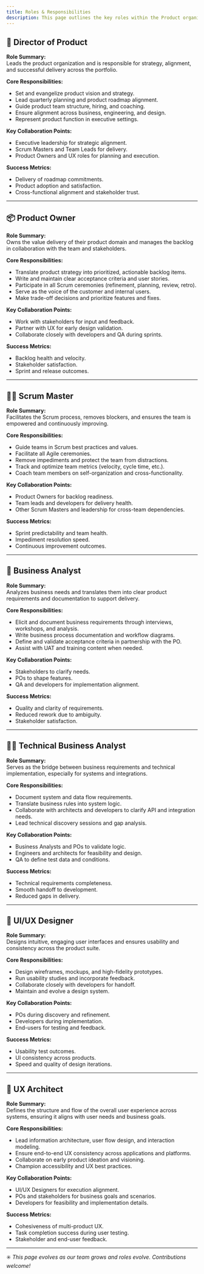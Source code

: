```yaml
---
title: Roles & Responsibilities
description: This page outlines the key roles within the Product organization, providing clarity on responsibilities, collaboration patterns, and what success looks like in each position.
---
```


## 🧭 Director of Product

**Role Summary:**  
Leads the product organization and is responsible for strategy, alignment, and successful delivery across the portfolio.

**Core Responsibilities:**
- Set and evangelize product vision and strategy.
- Lead quarterly planning and product roadmap alignment.
- Guide product team structure, hiring, and coaching.
- Ensure alignment across business, engineering, and design.
- Represent product function in executive settings.

**Key Collaboration Points:**
- Executive leadership for strategic alignment.
- Scrum Masters and Team Leads for delivery.
- Product Owners and UX roles for planning and execution.

**Success Metrics:**
- Delivery of roadmap commitments.
- Product adoption and satisfaction.
- Cross-functional alignment and stakeholder trust.

---

## 📦 Product Owner

**Role Summary:**  
Owns the value delivery of their product domain and manages the backlog in collaboration with the team and stakeholders.

**Core Responsibilities:**
- Translate product strategy into prioritized, actionable backlog items.
- Write and maintain clear acceptance criteria and user stories.
- Participate in all Scrum ceremonies (refinement, planning, review, retro).
- Serve as the voice of the customer and internal users.
- Make trade-off decisions and prioritize features and fixes.

**Key Collaboration Points:**
- Work with stakeholders for input and feedback.
- Partner with UX for early design validation.
- Collaborate closely with developers and QA during sprints.

**Success Metrics:**
- Backlog health and velocity.
- Stakeholder satisfaction.
- Sprint and release outcomes.

---

## 🧑‍✈️ Scrum Master

**Role Summary:**  
Facilitates the Scrum process, removes blockers, and ensures the team is empowered and continuously improving.

**Core Responsibilities:**
- Guide teams in Scrum best practices and values.
- Facilitate all Agile ceremonies.
- Remove impediments and protect the team from distractions.
- Track and optimize team metrics (velocity, cycle time, etc.).
- Coach team members on self-organization and cross-functionality.

**Key Collaboration Points:**
- Product Owners for backlog readiness.
- Team leads and developers for delivery health.
- Other Scrum Masters and leadership for cross-team dependencies.

**Success Metrics:**
- Sprint predictability and team health.
- Impediment resolution speed.
- Continuous improvement outcomes.

---

## 🧠 Business Analyst

**Role Summary:**  
Analyzes business needs and translates them into clear product requirements and documentation to support delivery.

**Core Responsibilities:**
- Elicit and document business requirements through interviews, workshops, and analysis.
- Write business process documentation and workflow diagrams.
- Define and validate acceptance criteria in partnership with the PO.
- Assist with UAT and training content when needed.

**Key Collaboration Points:**
- Stakeholders to clarify needs.
- POs to shape features.
- QA and developers for implementation alignment.

**Success Metrics:**
- Quality and clarity of requirements.
- Reduced rework due to ambiguity.
- Stakeholder satisfaction.

---

## 🧑‍💻 Technical Business Analyst

**Role Summary:**  
Serves as the bridge between business requirements and technical implementation, especially for systems and integrations.

**Core Responsibilities:**
- Document system and data flow requirements.
- Translate business rules into system logic.
- Collaborate with architects and developers to clarify API and integration needs.
- Lead technical discovery sessions and gap analysis.

**Key Collaboration Points:**
- Business Analysts and POs to validate logic.
- Engineers and architects for feasibility and design.
- QA to define test data and conditions.

**Success Metrics:**
- Technical requirements completeness.
- Smooth handoff to development.
- Reduced gaps in delivery.

---

## 🎨 UI/UX Designer

**Role Summary:**  
Designs intuitive, engaging user interfaces and ensures usability and consistency across the product suite.

**Core Responsibilities:**
- Design wireframes, mockups, and high-fidelity prototypes.
- Run usability studies and incorporate feedback.
- Collaborate closely with developers for handoff.
- Maintain and evolve a design system.

**Key Collaboration Points:**
- POs during discovery and refinement.
- Developers during implementation.
- End-users for testing and feedback.

**Success Metrics:**
- Usability test outcomes.
- UI consistency across products.
- Speed and quality of design iterations.

---

## 🧬 UX Architect

**Role Summary:**  
Defines the structure and flow of the overall user experience across systems, ensuring it aligns with user needs and business goals.

**Core Responsibilities:**
- Lead information architecture, user flow design, and interaction modeling.
- Ensure end-to-end UX consistency across applications and platforms.
- Collaborate on early product ideation and visioning.
- Champion accessibility and UX best practices.

**Key Collaboration Points:**
- UI/UX Designers for execution alignment.
- POs and stakeholders for business goals and scenarios.
- Developers for feasibility and implementation details.

**Success Metrics:**
- Cohesiveness of multi-product UX.
- Task completion success during user testing.
- Stakeholder and end-user feedback.

---

✳️ _This page evolves as our team grows and roles evolve. Contributions welcome!_